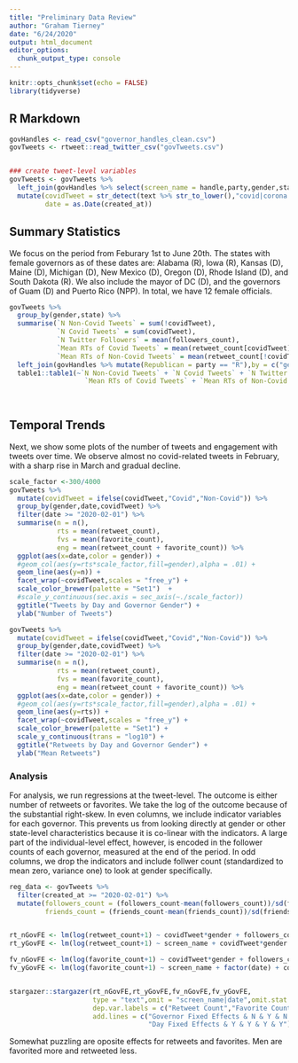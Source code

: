 ```yaml
---
title: "Preliminary Data Review"
author: "Graham Tierney"
date: "6/24/2020"
output: html_document
editor_options: 
  chunk_output_type: console
---
```


```r
knitr::opts_chunk$set(echo = FALSE)
library(tidyverse)

```

## R Markdown

```r
govHandles <- read_csv("governor_handles_clean.csv")
govTweets <- rtweet::read_twitter_csv("govTweets.csv")


### create tweet-level variables
govTweets <- govTweets %>% 
  left_join(govHandles %>% select(screen_name = handle,party,gender,state)) %>%  # add governor features
  mutate(covidTweet = str_detect(text %>% str_to_lower(),"covid|corona|virus|pandemic|stayathome|distancing"), # add covid tweets
         date = as.Date(created_at))
```


## Summary Statistics

We focus on the period from Feburary 1st to June 20th. The states with female governors as of these dates are: Alabama (R), Iowa (R), Kansas (D), Maine (D), Michigan (D), New Mexico (D), Oregon (D), Rhode Island (D), and South Dakota (R). We also include the mayor of DC (D), and the governors of Guam (D) and Puerto Rico (NPP). In total, we have 12 female officials. 

```r

govTweets %>% 
  group_by(gender,state) %>% 
  summarise(`N Non-Covid Tweets` = sum(!covidTweet),
            `N Covid Tweets` = sum(covidTweet),
            `N Twitter Followers` = mean(followers_count),
            `Mean RTs of Covid Tweets` = mean(retweet_count[covidTweet]),
            `Mean RTs of Non-Covid Tweets` = mean(retweet_count[!covidTweet])) %>% 
  left_join(govHandles %>% mutate(Republican = party == "R"),by = c("gender", "state")) %>% 
  table1::table1(~`N Non-Covid Tweets` + `N Covid Tweets` + `N Twitter Followers` + Republican + 
                   `Mean RTs of Covid Tweets` + `Mean RTs of Non-Covid Tweets`|gender,data=.)
  
  

```

## Temporal Trends

Next, we show some plots of the number of tweets and engagement with tweets over time. We observe almost no covid-related tweets in February, with a sharp rise in March and gradual decline. 

```r

scale_factor <-300/4000
govTweets %>% 
  mutate(covidTweet = ifelse(covidTweet,"Covid","Non-Covid")) %>% 
  group_by(gender,date,covidTweet) %>% 
  filter(date >= "2020-02-01") %>% 
  summarise(n = n(),
            rts = mean(retweet_count),
            fvs = mean(favorite_count),
            eng = mean(retweet_count + favorite_count)) %>% 
  ggplot(aes(x=date,color = gender)) + 
  #geom_col(aes(y=rts*scale_factor,fill=gender),alpha = .01) + 
  geom_line(aes(y=n)) + 
  facet_wrap(~covidTweet,scales = "free_y") + 
  scale_color_brewer(palette = "Set1")  + 
  #scale_y_continuous(sec.axis = sec_axis(~./scale_factor))
  ggtitle("Tweets by Day and Governor Gender") + 
  ylab("Number of Tweets") 

govTweets %>% 
  mutate(covidTweet = ifelse(covidTweet,"Covid","Non-Covid")) %>% 
  group_by(gender,date,covidTweet) %>% 
  filter(date >= "2020-02-01") %>% 
  summarise(n = n(),
            rts = mean(retweet_count),
            fvs = mean(favorite_count),
            eng = mean(retweet_count + favorite_count)) %>% 
  ggplot(aes(x=date,color = gender)) + 
  #geom_col(aes(y=rts*scale_factor,fill=gender),alpha = .01) + 
  geom_line(aes(y=rts)) + 
  facet_wrap(~covidTweet,scales = "free_y") + 
  scale_color_brewer(palette = "Set1") + 
  scale_y_continuous(trans = "log10") + 
  ggtitle("Retweets by Day and Governor Gender") + 
  ylab("Mean Retweets") 

```

### Analysis

For analysis, we run regressions at the tweet-level. The outcome is either number of retweets or favorites. We take the log of the outcome because of the substantial right-skew. In even columns, we include indicator variables for each governor. This prevents us from looking directly at gender or other state-level characteristics because it is co-linear with the indicators. A large part of the individual-level effect, however, is encoded in the follower counts of each governor, measured at the end of the period. In odd columns, we drop the indicators and include follwer count (standardized to mean zero, variance one) to look at gender specifically. 

```r
reg_data <- govTweets %>% 
  filter(created_at >= "2020-02-01") %>% 
  mutate(followers_count = (followers_count-mean(followers_count))/sd(followers_count),
         friends_count = (friends_count-mean(friends_count))/sd(friends_count))


rt_nGovFE <- lm(log(retweet_count+1) ~ covidTweet*gender + followers_count + factor(date),data = reg_data) 
rt_yGovFE <- lm(log(retweet_count+1) ~ screen_name + covidTweet*gender + factor(date),data = reg_data) 

fv_nGovFE <- lm(log(favorite_count+1) ~ covidTweet*gender + followers_count + factor(date),data = reg_data) 
fv_yGovFE <- lm(log(favorite_count+1) ~ screen_name + factor(date) + covidTweet*gender ,data = reg_data)


stargazer::stargazer(rt_nGovFE,rt_yGovFE,fv_nGovFE,fv_yGovFE,
                     type = "text",omit = "screen_name|date",omit.stat = "F",
                     dep.var.labels = c("Retweet Count","Favorite Count"),
                     add.lines = c("Governor Fixed Effects & N & Y & N & Y",
                                   "Day Fixed Effects & Y & Y & Y & Y"))
```

Somewhat puzzling are oposite effects for retweets and favorites. Men are favorited more and retweeted less. 

